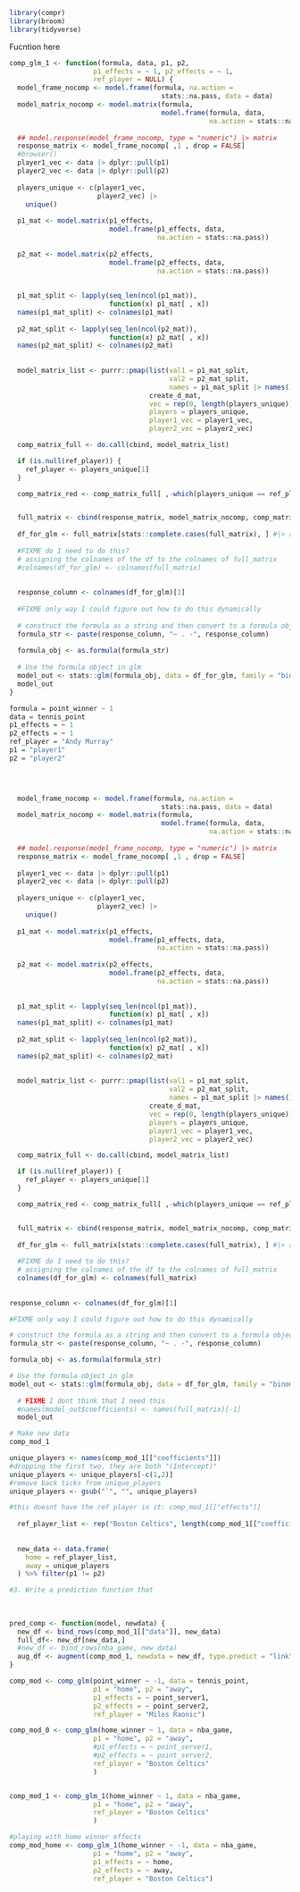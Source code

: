 

```r
library(compr)
library(broom)
library(tidyverse)
```

Fucntion here
```r
comp_glm_1 <- function(formula, data, p1, p2,
                     p1_effects = ~ 1, p2_effects = ~ 1,
                     ref_player = NULL) {
  model_frame_nocomp <- model.frame(formula, na.action =
                                      stats::na.pass, data = data)
  model_matrix_nocomp <- model.matrix(formula,
                                      model.frame(formula, data,
                                                  na.action = stats::na.pass))
  
  ## model.response(model_frame_nocomp, type = "numeric") |> matrix
  response_matrix <- model_frame_nocomp[ ,1 , drop = FALSE]
  #browser()
  player1_vec <- data |> dplyr::pull(p1)
  player2_vec <- data |> dplyr::pull(p2)
  
  players_unique <- c(player1_vec,
                      player2_vec) |>
    unique()
  
  p1_mat <- model.matrix(p1_effects,
                         model.frame(p1_effects, data,
                                     na.action = stats::na.pass))
  
  p2_mat <- model.matrix(p2_effects,
                         model.frame(p2_effects, data,
                                     na.action = stats::na.pass))
  
  
  p1_mat_split <- lapply(seq_len(ncol(p1_mat)),
                         function(x) p1_mat[ , x])
  names(p1_mat_split) <- colnames(p1_mat)
  
  p2_mat_split <- lapply(seq_len(ncol(p2_mat)),
                         function(x) p2_mat[ , x])
  names(p2_mat_split) <- colnames(p2_mat)
  
  
  model_matrix_list <- purrr::pmap(list(val1 = p1_mat_split,
                                        val2 = p2_mat_split,
                                        names = p1_mat_split |> names()),
                                   create_d_mat,
                                   vec = rep(0, length(players_unique)),
                                   players = players_unique,
                                   player1_vec = player1_vec,
                                   player2_vec = player2_vec)

  comp_matrix_full <- do.call(cbind, model_matrix_list)

  if (is.null(ref_player)) {
    ref_player <- players_unique[1]
  }

  comp_matrix_red <- comp_matrix_full[ ,-which(players_unique == ref_player)]


  full_matrix <- cbind(response_matrix, model_matrix_nocomp, comp_matrix_red)
  
  df_for_glm <- full_matrix[stats::complete.cases(full_matrix), ] #|> as.matrix()
  
  #FIXME do I need to do this?
  # assigning the colnames of the df to the colnames of full_matrix
  #colnames(df_for_glm) <- colnames(full_matrix)
  
  
  response_column <- colnames(df_for_glm)[1]
  
  #FIXME only way I could figure out how to do this dynamically
  
  # construct the formula as a string and then convert to a formula object
  formula_str <- paste(response_column, "~ . -", response_column)
  
  formula_obj <- as.formula(formula_str)
  
  # Use the formula object in glm
  model_out <- stats::glm(formula_obj, data = df_for_glm, family = "binomial")
  model_out
}
```


```r
formula = point_winner ~ 1             
data = tennis_point
p1_effects = ~ 1
p2_effects = ~ 1
ref_player = "Andy Murray"
p1 = "player1"
p2 = "player2"



  
  model_frame_nocomp <- model.frame(formula, na.action =
                                      stats::na.pass, data = data)
  model_matrix_nocomp <- model.matrix(formula,
                                      model.frame(formula, data,
                                                  na.action = stats::na.pass))
  
  ## model.response(model_frame_nocomp, type = "numeric") |> matrix
  response_matrix <- model_frame_nocomp[ ,1 , drop = FALSE]
  
  player1_vec <- data |> dplyr::pull(p1)
  player2_vec <- data |> dplyr::pull(p2)
  
  players_unique <- c(player1_vec,
                      player2_vec) |>
    unique()
  
  p1_mat <- model.matrix(p1_effects,
                         model.frame(p1_effects, data,
                                     na.action = stats::na.pass))
  
  p2_mat <- model.matrix(p2_effects,
                         model.frame(p2_effects, data,
                                     na.action = stats::na.pass))
  
  
  p1_mat_split <- lapply(seq_len(ncol(p1_mat)),
                         function(x) p1_mat[ , x])
  names(p1_mat_split) <- colnames(p1_mat)
  
  p2_mat_split <- lapply(seq_len(ncol(p2_mat)),
                         function(x) p2_mat[ , x])
  names(p2_mat_split) <- colnames(p2_mat)
  
  
  model_matrix_list <- purrr::pmap(list(val1 = p1_mat_split,
                                        val2 = p2_mat_split,
                                        names = p1_mat_split |> names()),
                                   create_d_mat,
                                   vec = rep(0, length(players_unique)),
                                   players = players_unique,
                                   player1_vec = player1_vec,
                                   player2_vec = player2_vec)

  comp_matrix_full <- do.call(cbind, model_matrix_list)

  if (is.null(ref_player)) {
    ref_player <- players_unique[1]
  }

  comp_matrix_red <- comp_matrix_full[ ,-which(players_unique == ref_player)]


  full_matrix <- cbind(response_matrix, model_matrix_nocomp, comp_matrix_red)
  
  df_for_glm <- full_matrix[stats::complete.cases(full_matrix), ] #|> as.matrix()
  
  #FIXME do I need to do this?
  # assigning the colnames of the df to the colnames of full_matrix
  colnames(df_for_glm) <- colnames(full_matrix)
  
  
response_column <- colnames(df_for_glm)[1]

#FIXME only way I could figure out how to do this dynamically

# construct the formula as a string and then convert to a formula object
formula_str <- paste(response_column, "~ . -", response_column)

formula_obj <- as.formula(formula_str)

# Use the formula object in glm
model_out <- stats::glm(formula_obj, data = df_for_glm, family = "binomial")
  
  # FIXME I dont think that I need this
  #names(model_out$coefficients) <- names(full_matrix)[-1]
  model_out

```




```r
# Make new data
comp_mod_1

unique_players <- names(comp_mod_1[["coefficients"]])
#dropping the first two, they are both "(Intercept)"
unique_players <- unique_players[-c(1,2)]
#remove back ticks from unique_players
unique_players <- gsub("`", "", unique_players)

#this doesnt have the ref player in it: comp_mod_1[["effects"]]
  
  ref_player_list <- rep("Boston Celtics", length(comp_mod_1[["coefficients"]])-2)
  
  
  new_data <- data.frame(
    home = ref_player_list,
    away = unique_players
  ) %>% filter(p1 != p2)
```




```r
#3. Write a prediction function that
  
    
  
pred_comp <- function(model, newdata) {
  new_df <- bind_rows(comp_mod_1[["data"]], new_data)
  full_df<- new_df[new_data,]
  #new_df <- bind_rows(nba_game, new_data)
  aug_df <- augment(comp_mod_1, newdata = new_df, type.predict = "link")
}
```











```r
comp_mod <- comp_glm(point_winner ~ -1, data = tennis_point,
                     p1 = "home", p2 = "away",
                     p1_effects = ~ point_server1,
                     p2_effects = ~ point_server2,
                     ref_player = "Milos Raonic")

comp_mod_0 <- comp_glm(home_winner ~ 1, data = nba_game,
                     p1 = "home", p2 = "away",
                     #p1_effects = ~ point_server1,
                     #p2_effects = ~ point_server2,
                     ref_player = "Boston Celtics"
                     )


comp_mod_1 <- comp_glm_1(home_winner ~ 1, data = nba_game,
                     p1 = "home", p2 = "away",
                     ref_player = "Boston Celtics"
                     )

#playing with home winner effects
comp_mod_home <- comp_glm_1(home_winner ~ -1, data = nba_game,
                     p1 = "home", p2 = "away",
                     p1_effects = ~ home,
                     p2_effects = ~ away,
                     ref_player = "Boston Celtics")
```

